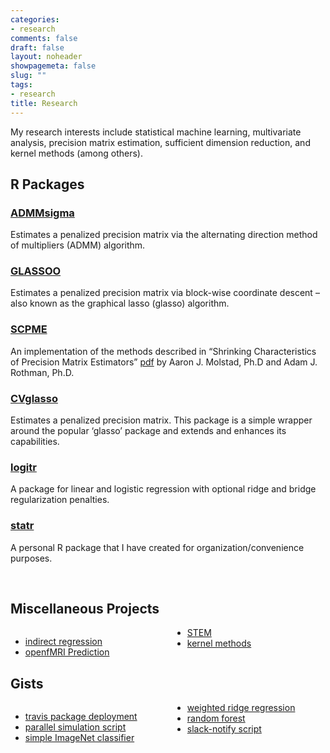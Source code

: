 ```yaml
---
categories:
- research
comments: false
draft: false
layout: noheader
showpagemeta: false
slug: ""
tags:
- research
title: Research
---
```


My research interests include statistical machine learning, multivariate analysis, precision matrix estimation, sufficient dimension reduction, and kernel methods (among others).

## R Packages

### [ADMMsigma](https://mattxgalloway.com/ADMMsigma/)

Estimates a penalized precision matrix via the alternating direction method of multipliers (ADMM) algorithm.

<!-- ### [Omega](https://mattxgalloway.com/Omega/) -->

<!-- Estimates a penalized precision matrix via various estimation methods. OMEGA combines ADMMsigma and GLASSOO (along with other estimation methods) into a complete package. -->

### [GLASSOO](https://mattxgalloway.com/GLASSOO/)

Estimates a penalized precision matrix via block-wise coordinate descent -- also known as the graphical lasso (glasso) algorithm.

### [SCPME](https://mattxgalloway.com/SCPME/)

An implementation of the methods described in "Shrinking Characteristics of Precision Matrix Estimators" [pdf](https://doi.org/10.1093/biomet/asy023) by Aaron J. Molstad, Ph.D and Adam J. Rothman, Ph.D.

### [CVglasso](https://mattxgalloway.com/CVglasso/)

Estimates a penalized precision matrix. This package is a simple wrapper around the popular 'glasso' package and extends and enhances its capabilities.

### [logitr](https://mattxgalloway.com/logitr/)

A package for linear and logistic regression with optional ridge and bridge regularization penalties.

### [statr](https://mattxgalloway.com/statr/)

A personal R package that I have created for organization/convenience purposes.

<br>

## Miscellaneous Projects

<style>
  .col2 {
    columns: 2 200px;         /* number of columns and width in pixels*/
    -webkit-columns: 2 200px; /* chrome, safari */
    -moz-columns: 2 200px;    /* firefox */
  }
</style>


<div class="col2">
- [indirect regression](images/Indirect.pdf)
- [openfMRI Prediction](images/Openfmri_Voxel_Activity_Prediction.pdf)
- [STEM](images/Poster.pdf)
- [kernel methods](images/kernel.pdf)
</div>


## Gists

<div class="col2">
- [travis package deployment](https://gist.github.com/MGallow/9759b2659b175233245c102e2b921231)
- [parallel simulation script](https://gist.github.com/MGallow/11797e416bbc130810da0b44d3a27cee)
- [simple ImageNet classifier](https://gist.github.com/MGallow/f51fa54a1c57896293b5e89a7a945dab)
- [weighted ridge regression](https://gist.github.com/MGallow/6f2763e9a36bb200a3cb4b264d144dae)
- [random forest](https://gist.github.com/MGallow/e91d35bd4994b08f6dc8508015b04861)
- [slack-notify script](https://gist.github.com/MGallow/488f7df288701ad8bef7cf0a8f8b71ae)
</div>
